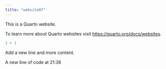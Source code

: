 ```yaml
---
title: "website07"
---
```


This is a Quarto website.

To learn more about Quarto websites visit <https://quarto.org/docs/websites>.

```r
1 + 1
```

Add a new line and more content.

A new line of code at 21:38

